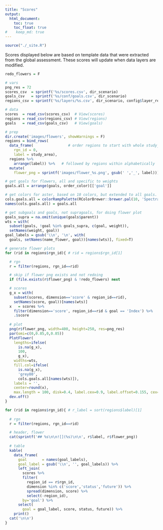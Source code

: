 ```yaml
---
title: "Scores"
output:
  html_document:
    toc: true
    toc_float: true
#    keep_md: true
---
```


```r
source("./_site.R")
```

Scores displayed below are based on template data that were extracted from the global assessment. These scores will update when data layers are modified.

```r
redo_flowers = F

# vars
png_res = 72
scores_csv  = sprintf('%s/scores.csv', dir_scenario)
goals_csv   = sprintf('%s/conf/goals.csv', dir_scenario)
regions_csv = sprintf('%s/layers/%s.csv', dir_scenario, config$layer_region_labels)

# data
scores  = read_csv(scores_csv)  # View(scores)
regions = read_csv(regions_csv) # View(regions)
goals   = read_csv(goals_csv)   # View(goals)

# prep
dir.create('images/flowers', showWarnings = F)
regions = bind_rows(
  data_frame(                # order regions to start with whole study_area
    rgn_id = 0,
    label = study_area),
  regions %>%
    arrange(label)) %>%   # followed by regions within alphabetically
  mutate(
    flower_png = sprintf('images/flower_%s.png', gsub(' ','_', label)))

# get goals for flowers, all and specific to weights
goals.all = arrange(goals, order_color)[['goal']]

# get colors for aster, based on 10 colors, but extended to all goals. subselect for goals.wts
cols.goals.all = colorRampPalette(RColorBrewer::brewer.pal(10, 'Spectral'), space='Lab')(length(goals.all))
names(cols.goals.all) = goals.all

# get subgoals and goals, not supragoals, for doing flower plot
goals_supra = na.omit(unique(goals$parent))
wts = with(
  subset(goals, !goal %in% goals_supra, c(goal, weight)), 
  setNames(weight, goal))
goal_labels = gsub('\\n', '\n', with(
  goals, setNames(name_flower, goal))[names(wts)], fixed=T)

# generate flower plots
for (rid in regions$rgn_id){ # rid = regions$rgn_id[1]

  # rgn
  r = filter(regions, rgn_id==rid)

  # skip if flower png exists and not redoing
  if (file.exists(r$flower_png) & !redo_flowers) next

  # scores
  g_x = with(
    subset(scores, dimension=='score' & region_id==rid),
    setNames(score, goal))[names(wts)]
  x   = scores %>%
    filter(dimension=='score', region_id==rid & goal == 'Index') %>%
    .$score
  
  # plot
  png(r$flower_png, width=400, height=250, res=png_res)
  par(omi=c(0,0.85,0,0.85))
  PlotFlower(
    lengths=ifelse(
      is.na(g_x),
      100,
      g_x),
    widths=wts,
    fill.col=ifelse(
      is.na(g_x),
      'grey80',
      cols.goals.all[names(wts)]),
    labels = '',
    center=round(x),
    max.length = 100, disk=0.4, label.cex=0.9, label.offset=0.155, cex=2.2, cex.main=2.5)
  dev.off()
}
```

```r
for (rid in regions$rgn_id){ # r_label = sort(regions$label)[1]
  
  # rgn
  r = filter(regions, rgn_id==rid)

  # header, flower
  cat(sprintf('## %s\n\n![](%s)\n\n', r$label, r$flower_png))
  
  # table
  kable(
    data_frame(
      goal       = names(goal_labels),
      goal_label = gsub('\\n', '', goal_labels)) %>%
      left_join(
        scores %>%
        filter(
          region_id == r$rgn_id,
          dimension %in% c('score','status','future')) %>%
          spread(dimension, score) %>%
          select(-region_id),
        by='goal') %>%
      select(
        goal = goal_label, score, status, future)) %>%
    print()
  cat('\n\n')
}
```


